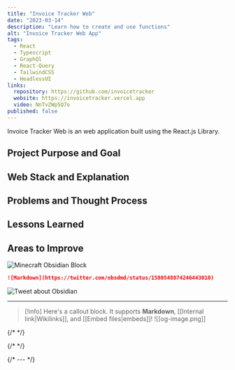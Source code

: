 ```yaml
---
title: "Invoice Tracker Web"
date: "2023-03-14"
description: "Learn how to create and use functions"
alt: "Invoice Tracker Web App"
tags:
  - React
  - Typescript
  - GraphQl
  - React-Query
  - TailwindCSS
  - HeadlessUI
links:
  repository: https://github.com/invoicetracker
  website: https://invoicetracker.vercel.app
  video: NnTvZWp5Q7o
published: false
---
```


Invoice Tracker Web is an web application built using the React.js Library.

## Project Purpose and Goal

## Web Stack and Explanation

## Problems and Thought Process

## Lessons Learned

## Areas to Improve

![Minecraft Obsidian Block](https://www.youtube.com/watch?v=NnTvZWp5Q7o)

```md
![Markdown](https://twitter.com/obsdmd/status/1580548874246443010)
```

![Tweet about Obsidian](https://twitter.com/obsdmd/status/1580548874246443010)

---

> [!info]
> Here's a callout block.
> It supports **Markdown**, [[Internal link|Wikilinks]], and [[Embed files|embeds]]!
> ![[og-image.png]]

{/* <!-- Links to Prev and Next Project --> */}

{/* <!-- FOOTER ---> */}

{/* --- */}

